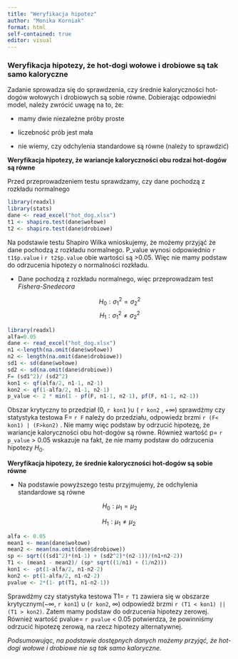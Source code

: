 ---
title: "Weryfikacja hipotez"
author: "Monika Korniak"
format: html
self-contained: true
editor: visual
---

### Weryfikacja hipotezy, że hot-dogi wołowe i drobiowe są tak samo kaloryczne

Zadanie sprowadza się do sprawdzenia, czy średnie kaloryczności hot-dogów wołowych i drobiowych są sobie równe. Dobierając odpowiedni model, należy zwrócić uwagę na to, że:

-   mamy dwie niezależne próby proste

-   liczebność prób jest mała

-   nie wiemy, czy odchylenia standardowe są równe (należy to sprawdzić)

**Weryfikacja hipotezy, że wariancje kaloryczności obu rodzai hot-dogów są równe**

Przed przeprowadzeniem testu sprawdzamy, czy dane pochodzą z rozkładu normalnego

```{r}
library(readxl)
library(stats)
dane <- read_excel("hot_dog.xlsx")
t1 <- shapiro.test(dane$wołowe)
t2 <- shapiro.test(dane$drobiowe)

```

Na podstawie testu Shapiro Wilka wnioskujemy, że możemy przyjąć że dane pochodzą z rozkładu normalnego. P_value wynosi odpowiednio `r t1$p.value` i `r t2$p.value` obie wartości są \>0.05. Więc nie mamy podstaw do odrzucenia hipotezy o normalności rozkładu.

-   Dane pochodzą z rozkładu normalnego, więc przeprowadzam test *Fishera-Snedecora*

$$
H_0: \sigma_1^2=\sigma_2^2
$$ $$
H_1: \sigma_1^2 \neq \sigma_2^2
$$

```{r}
library(readxl)
alfa=0.05
dane <- read_excel("hot_dog.xlsx")
n1 <-length(na.omit(dane$wołowe))
n2 <- length(na.omit(dane$drobiowe))
sd1 <- sd(dane$wołowe)
sd2 <- sd(na.omit(dane$drobiowe))
F= (sd1^2)/ (sd2^2)
kon1 <- qf(alfa/2, n1-1, n2-1)
kon2 <- qf(1-alfa/2, n1-1, n2-1)
p_value <- 2 * min(1 - pf(F, n1-1, n2-1), pf(F, n1-1, n2-1))
```

Obszar krytyczny to przedział (0, `r kon1` )$\cup$ ( `r kon2` , $+\infty)$ sprawdźmy czy statystyka testowa F= `r F` należy do przedziału, odpowiedz brzmi `r (F< kon1) | (F>kon2)` . Nie mamy więc podstaw by odrzucić hipotezę, że wariancje kaloryczności obu hot-dogów są równe. Również wartość p= `r p_value` \> 0.05 wskazuje na fakt, że nie mamy podstaw do odrzucenia hipotezy $H_0$.

**Weryfikacja hipotezy, że średnie kaloryczności hot-dogów są sobie równe**

-   Na podstawie powyższego testu przyjmujemy, że odchylenia standardowe są równe

$$
H_0: \mu_1 = \mu_2
$$

$$
H_1: \mu_1 \ne \mu_2 \
$$

```{r}
alfa <- 0.05
mean1 <- mean(dane$wołowe)
mean2 <- mean(na.omit(dane$drobiowe))
sp <- sqrt(((sd1^2)*(n1-1) + (sd2^2)*(n2-1))/(n1+n2-2))
T1 <- (mean1 - mean2)/ (sp* sqrt((1/n1) + (1/n2)))
kon1 <- -pt(1-alfa/2, n1-n2-2)
kon2 <- pt(1-alfa/2, n1-n2-2)
pvalue <- 2*(1- pt(T1, n1-n2-1))

```

Sprawdźmy czy statystyka testowa T1= `r T1` zawiera się w obszarze krytycznym($-\infty$, `r kon1`) $\cup$ (`r kon2`, $\infty)$ odpowiedź brzmi `r (T1 < kon1) || (T1 > kon2)`. Zatem mamy podstaw do odrzucenia hipotezy zerowej. Również wartość pvalue= `r pvalue` \< 0.05 potwierdza, że powinniśmy odrzucić hipotezę zerową, na rzecz hipotezy alternatywnej.

*Podsumowując, na podstawie dostępnych danych możemy przyjąć, że hot-dogi wołowe i drobiowe nie są tak samo kaloryczne.*

